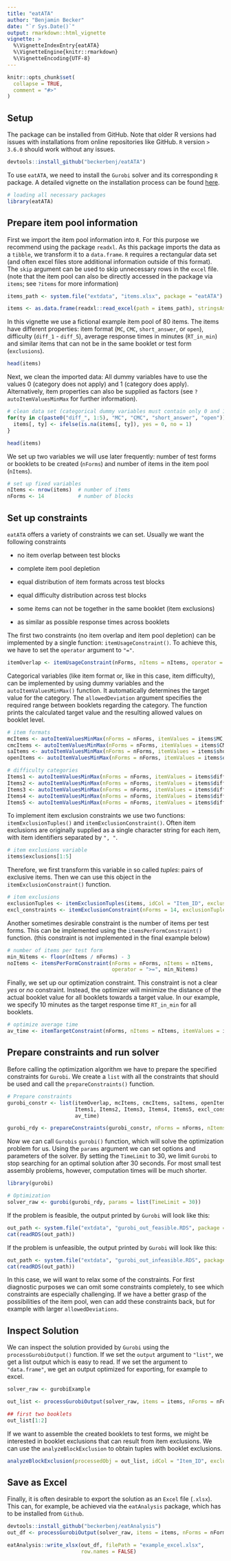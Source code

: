 ---
title: "eatATA"
author: "Benjamin Becker"
date: "`r Sys.Date()`"
output: rmarkdown::html_vignette
vignette: >
  %\VignetteIndexEntry{eatATA}
  %\VignetteEngine{knitr::rmarkdown}
  %\VignetteEncoding{UTF-8}
---

```{r, include = FALSE}
knitr::opts_chunk$set(
  collapse = TRUE,
  comment = "#>"
)
```

## Setup
The package can be installed from GitHub. Note that older R versions had issues with installations from online repositories like GitHub. `R` version `> 3.6.0` should work without any issues. 

```{r installation, eval = FALSE}
devtools::install_github("beckerbenj/eatATA")
```

To use `eatATA`, we need to install the `Gurobi` solver and its corresponding `R` package. A detailed vignette on the installation process can be found [here](https://cran.r-project.org/web/packages/prioritizr/vignettes/gurobi_installation.html). 

```{r library, message = FALSE}
# loading all necessary packages
library(eatATA)
```


## Prepare item pool information
First we import the item pool information into `R`. For this purpose we recommend using the package `readxl`. As this package imports the data as a `tibble`, we transform it to a `data.frame`. `R` requires a rectangular data set (and often excel files store additional information outside of this format). The `skip` argument can be used to skip unnecessary rows in the `excel` file. (note that the item pool can also be directly accessed in the package via `items`; see `?items` for more information)

```{r import items, message = FALSE}
items_path <- system.file("extdata", "items.xlsx", package = "eatATA")

items <- as.data.frame(readxl::read_excel(path = items_path), stringsAsFactors = FALSE)
```

In this vignette we use a fictional example item pool of 80 items. The items have different properties: item format (`MC`, `CMC`, `short_answer`, or `open`), difficulty (`diff_1` - `diff_5`), average response times in minutes (`RT_in_min`) and similar items that can not be in the same booklet or test form (`exclusions`).

```{r inspect items, message = FALSE}
head(items)
```

Next, we clean the imported data: All dummy variables have to use the values 0 (category does not apply) and 1 (category does apply). Alternatively, item properties can also be supplied as factors (see `?autoItemValuesMinMax` for further information).

```{r data cleaning, message = FALSE}
# clean data set (categorical dummy variables must contain only 0 and 1)
for(ty in c(paste0("diff_", 1:5), "MC", "CMC", "short_answer", "open")){
  items[, ty] <- ifelse(is.na(items[, ty]), yes = 0, no = 1)
}

head(items)
```

We set up two variables we will use later frequently: number of test forms or booklets to be created (`nForms`) and number of items in the item pool (`nItems`).

```{r fixed variables, message = FALSE}
# set up fixed variables
nItems <- nrow(items)  # number of items
nForms <- 14           # number of blocks
```


## Set up constraints
`eatATA` offers a variety of constraints we can set. Usually we want the following constraints

* no item overlap between test blocks

* complete item pool depletion

* equal distribution of item formats across test blocks

* equal difficulty distribution across test blocks

* some items can not be together in the same booklet (item exclusions)

* as similar as possible response times across booklets

The first two constraints (no item overlap and item pool depletion) can be implemented by a single function: `itemUsageConstraint()`. To achieve this, we have to set the `operator` argument to `"="`. 

```{r item usage constraints}
itemOverlap <- itemUsageConstraint(nForms, nItems = nItems, operator = "=") 
```

Categorical variables (like item format or, like in this case, item difficulty), can be implemented by using dummy variables and the `autoItemValuesMinMax()` function. It automatically determines the target value for the category. The `allowedDeviation` argument specifies the required range between booklets regarding the category. The function prints the calculated target value and the resulting allowed values on booklet level.    

```{r categorical constraints}
# item formats
mcItems <- autoItemValuesMinMax(nForms = nForms, itemValues = items$MC, allowedDeviation = 1)
cmcItems <- autoItemValuesMinMax(nForms = nForms, itemValues = items$CMC, allowedDeviation = 1)
saItems <- autoItemValuesMinMax(nForms = nForms, itemValues = items$short_answer, allowedDeviation = 1)
openItems <- autoItemValuesMinMax(nForms = nForms, itemValues = items$open, allowedDeviation = 1)

# difficulty categories
Items1 <- autoItemValuesMinMax(nForms = nForms, itemValues = items$diff_1, allowedDeviation = 1)
Items2 <- autoItemValuesMinMax(nForms = nForms, itemValues = items$diff_2, allowedDeviation = 1)
Items3 <- autoItemValuesMinMax(nForms = nForms, itemValues = items$diff_3, allowedDeviation = 1)
Items4 <- autoItemValuesMinMax(nForms = nForms, itemValues = items$diff_4, allowedDeviation = 1)
Items5 <- autoItemValuesMinMax(nForms = nForms, itemValues = items$diff_5, allowedDeviation = 1)
```

To implement item exclusion constraints we use two functions: `itemExclusionTuples()` and `itemExclusionConstraint()`. Often item exclusions are originally supplied as a single character string for each item, with item identifiers separated by `", "`.

```{r exclusion demo}
# item exclusions variable
items$exclusions[1:5]
```

Therefore, we first transform this variable in so called *tuples*: pairs of exclusive items. Then we can use this object in the `itemExclusionConstraint()` function.

```{r exclusion constraints}
# item exclusions
exclusionTuples <- itemExclusionTuples(items, idCol = "Item_ID", exclusions = "exclusions", sepPattern = ", ")
excl_constraints <- itemExclusionConstraint(nForms = 14, exclusionTuples = exclusionTuples, itemIDs = items$Item_ID)
```

Another sometimes desirable constraint is the number of items per test forms. This can be implemented using the `itemsPerFormConstraint()` function. (this constraint is not implemented in the final example below) 

```{r item numbers constraints}
# number of items per test form
min_Nitems <- floor(nItems / nForms) - 3
noItems <- itemsPerFormConstraint(nForms = nForms, nItems = nItems, 
                                  operator = ">=", min_Nitems)

```

Finally, we set up our optimization constraint. This constraint is not a clear *yes* or *no* constraint. Instead, the optimizer will minimize the distance of the actual booklet value for all booklets towards a target value. In our example, we specify 10 minutes as the target response time `RT_in_min` for all booklets.

```{r target constraints}
# optimize average time
av_time <- itemTargetConstraint(nForms, nItems = nItems, itemValues = items$RT_in_min, targetValue = 10)
```


## Prepare constraints and run solver
Before calling the optimization algorithm we have to prepare the specified constraints for `Gurobi`. We create a `list` with all the constraints that should be used and call the `prepareConstraints()` function. 

```{r prepare constraints, eval = T}
# Prepare constraints
gurobi_constr <- list(itemOverlap, mcItems, cmcItems, saItems, openItems, 
                      Items1, Items2, Items3, Items4, Items5, excl_constraints,
                      av_time)

gurobi_rdy <- prepareConstraints(gurobi_constr, nForms = nForms, nItems = nItems)
```

Now we can call `Gurobis` `gurobi()` function, which will solve the optimization problem for us. Using the `params` argument we can set options and parameters of the solver. By setting the `TimeLimit` to 30, we limit `Gurobi` to stop searching for an optimal solution after 30 seconds. For most small test assembly problems, however, computation times will be much shorter. 

```{r solver, eval = FALSE}
library(gurobi)

# Optimization
solver_raw <- gurobi(gurobi_rdy, params = list(TimeLimit = 30))

```

If the problem is feasible, the output printed by `Gurobi` will look like this:

```{r feasible output, eval = TRUE, echo = FALSE}
out_path <- system.file("extdata", "gurobi_out_feasible.RDS", package = "eatATA")
cat(readRDS(out_path))
```

If the problem is unfeasible, the output printed by `Gurobi` will look like this:

```{r infeasible output, eval = TRUE, echo = FALSE}
out_path <- system.file("extdata", "gurobi_out_infeasible.RDS", package = "eatATA")
cat(readRDS(out_path))
```

In this case, we will want to relax some of the constraints. For first diagnostic purposes we can omit some constraints completely, to see which constraints are especially challenging. If we have a better grasp of the possibilities of the item pool, wen can add these constraints back, but for example with larger `allowedDeviations`.

## Inspect Solution

We can inspect the solution provided by `Gurobi` using the `processGurobiOutput()` function. If we set the `output` argument to `"list"`, we get a list output which is easy to read. If we set the argument to `"data.frame"`, we get an output optimized for exporting, for example to excel.

```{r load solver output, eval = TRUE, echo = FALSE}
solver_raw <- gurobiExample
```

```{r inspect solution}
out_list <- processGurobiOutput(solver_raw, items = items, nForms = nForms, output = "list")

## first two booklets
out_list[1:2]
```
If we want to assemble the created booklets to test forms, we might be interested in booklet exclusions that can result from item exclusions. We can use the `analyzeBlockExclusion` to obtain tuples with booklet exclusions.

```{r block exclusions}
analyzeBlockExclusion(processedObj = out_list, idCol = "Item_ID", exclusionTuples = exclusionTuples)

```

## Save as Excel
Finally, it is often desirable to export the solution as an `Excel` file (`.xlsx`). This can, for example, be achieved via the `eatAnalysis` package, which has to be installed from `Github`.

```{r export solution to excel, eval = FALSE}
devtools::install_github("beckerbenj/eatAnalysis")
out_df <- processGurobiOutput(solver_raw, items = items, nForms = nForms, output = "data.frame")

eatAnalysis::write_xlsx(out_df, filePath = "example_excel.xlsx",
                        row.names = FALSE)
```
